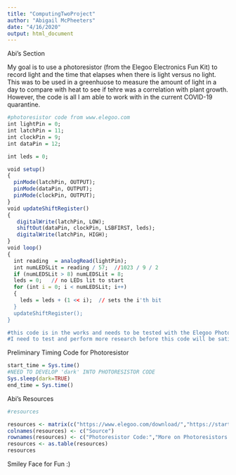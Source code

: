 ```yaml
---
title: "ComputingTwoProject"
author: "Abigail McPheeters"
date: "4/16/2020"
output: html_document
---
```





Abi's Section 

My goal is to use a photoresistor (from the Elegoo Electronics Fun Kit) to record light and the time that elapses when there is light versus no light. This was to be used in a greenhuose to measure the amount of light in a day to compare with heat to see if tehre was a correlation with plant growth. However, the code is all I am able to work with in the current COVID-19 quarantine. 

```r
#photoresistor code from www.elegoo.com 
int lightPin = 0;
int latchPin = 11;
int clockPin = 9;
int dataPin = 12;

int leds = 0;

void setup() 
{ 
  pinMode(latchPin, OUTPUT);
  pinMode(dataPin, OUTPUT);  
  pinMode(clockPin, OUTPUT);
}
void updateShiftRegister()
{
   digitalWrite(latchPin, LOW);
   shiftOut(dataPin, clockPin, LSBFIRST, leds);
   digitalWrite(latchPin, HIGH);
}
void loop() 
{
  int reading  = analogRead(lightPin);
  int numLEDSLit = reading / 57;  //1023 / 9 / 2
  if (numLEDSLit > 8) numLEDSLit = 8;
  leds = 0;   // no LEDs lit to start
  for (int i = 0; i < numLEDSLit; i++)
  {
    leds = leds + (1 << i);  // sets the i'th bit
  }
  updateShiftRegister();
}

#this code is in the works and needs to be tested with the Elegoo Photoresistor before alterations. It may only be compatible with a Raspberry Pi or Arduino set up.
#I need to test and perform more research before this code will be satisfactory.
```

Preliminary Timing Code for Photoresistor
```r
start_time = Sys.time()
#NEED TO DEVELOP 'dark' INTO PHOTORESISTOR CODE
Sys.sleep(dark=TRUE)
end_time = Sys.time()
```

Abi's Resources
```r
#resources

resources <- matrix(c("https://www.elegoo.com/download/","https://startingelectronics.org/tutorials/arduino/modules/photo-resistor/","https://www.r-bloggers.com/timing-in-r/","https://www.cyclismo.org/tutorial/R/tables.html"),ncol=1,byrow=TRUE)
colnames(resources) <- c("Source")
rownames(resources) <- c("Photoresistor Code:","More on Photoresistors:","Timing Coding:","Table Code:")
resources <- as.table(resources)
resources
```
Smiley Face for Fun :)